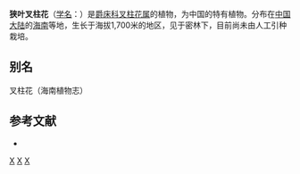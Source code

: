 {{Speciesbox
| genus = Staurogyne
| species = stenophylla
| authority = Merr. et Chun
}}

'''狭叶叉柱花'''（[[学名|学名]]：{{lang|la|''Staurogyne stenophylla''}}）是[[爵床科|爵床科]][[叉柱花属|叉柱花属]]的植物，为中国的特有植物。分布在[[中国大陆|中国大陆]]的[[海南|海南]]等地，生长于海拔1,700米的地区，见于密林下，目前尚未由人工引种栽培。

== 别名 ==
叉柱花（海南植物志）

== 参考文献 ==
<div class="references-small">
* {{cite web| url =http://www.bioinfo.cn/db05/KmzwSpecies.php?action=view&id=286| title =狭叶叉柱花| work =《中国高等植物数据库全库》| publisher =中国科学院微生物研究所| author =昆明植物研究所| accessdate =2009-02-21| deadurl =yes| archiveurl =https://web.archive.org/web/20160305015004/http://www.bioinfo.cn/db05/KmzwSpecies.php?action=view&id=286| archivedate =2016-03-05}}
</div>
{{Taxonbar|from=Q15224943}}

[[Category:叉柱花属|X]]
[[Category:中国特有植物|X]]
[[Category:海南植物|X]]